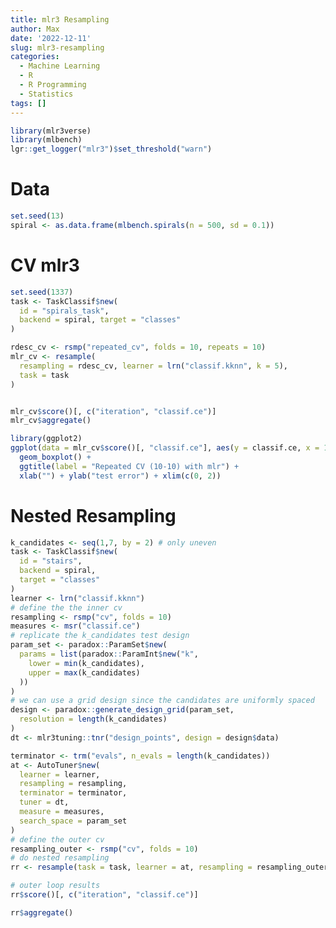 ```yaml
---
title: mlr3 Resampling
author: Max
date: '2022-12-11'
slug: mlr3-resampling
categories:
  - Machine Learning
  - R
  - R Programming
  - Statistics
tags: []
---
```


```r
library(mlr3verse)
library(mlbench)
lgr::get_logger("mlr3")$set_threshold("warn")
```
# Data
```r
set.seed(13)
spiral <- as.data.frame(mlbench.spirals(n = 500, sd = 0.1))
```

#  CV mlr3

```r
set.seed(1337)
task <- TaskClassif$new(
  id = "spirals_task",
  backend = spiral, target = "classes"
)

rdesc_cv <- rsmp("repeated_cv", folds = 10, repeats = 10)
mlr_cv <- resample(
  resampling = rdesc_cv, learner = lrn("classif.kknn", k = 5),
  task = task
)


mlr_cv$score()[, c("iteration", "classif.ce")]
mlr_cv$aggregate()
```

```r
library(ggplot2)
ggplot(data = mlr_cv$score()[, "classif.ce"], aes(y = classif.ce, x = 1)) +
  geom_boxplot() +
  ggtitle(label = "Repeated CV (10-10) with mlr") +
  xlab("") + ylab("test error") + xlim(c(0, 2))
```

# Nested Resampling
```r
k_candidates <- seq(1,7, by = 2) # only uneven
task <- TaskClassif$new(
  id = "stairs",
  backend = spiral,
  target = "classes"
)
learner <- lrn("classif.kknn")
# define the the inner cv
resampling <- rsmp("cv", folds = 10)
measures <- msr("classif.ce")
# replicate the k_candidates test design
param_set <- paradox::ParamSet$new(
  params = list(paradox::ParamInt$new("k",
    lower = min(k_candidates),
    upper = max(k_candidates)
  ))
)
# we can use a grid design since the candidates are uniformly spaced
design <- paradox::generate_design_grid(param_set,
  resolution = length(k_candidates)
)
dt <- mlr3tuning::tnr("design_points", design = design$data)

terminator <- trm("evals", n_evals = length(k_candidates))
at <- AutoTuner$new(
  learner = learner,
  resampling = resampling,
  terminator = terminator,
  tuner = dt,
  measure = measures,
  search_space = param_set
)
# define the outer cv
resampling_outer <- rsmp("cv", folds = 10)
# do nested resampling
rr <- resample(task = task, learner = at, resampling = resampling_outer)
```


```r
# outer loop results
rr$score()[, c("iteration", "classif.ce")]
```

```r
rr$aggregate()
```